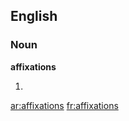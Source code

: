 ==English==

===Noun===
'''affixations'''

# {{plural of|[[affixation]]}}

[[ar:affixations]]
[[fr:affixations]]